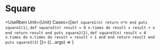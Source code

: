 # Square


<UseRben Unit={Unit} Cases={[`
def square1(n)
    return n*n
end
puts square1(1)
`, `
def square2(n)
    result = 0
    n.times do result = result + n end
    return result
end
puts square2(2)
`, `
def square3(n)
    result = 0
    n.times do n.times do result = result + 1 end end
    return result
end
puts square3(3)
`
]}>
{(...args) =>
  <Edit key={args[1]} args={args} />
}
</UseRben>

